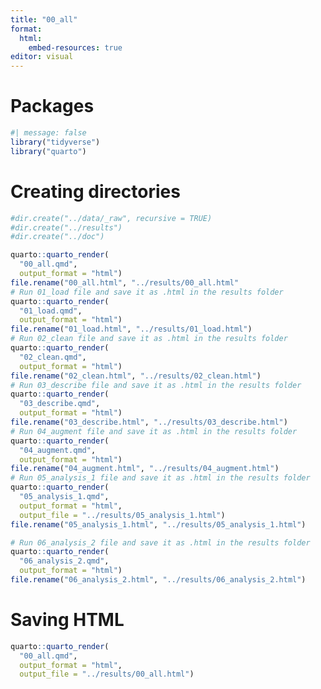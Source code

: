 ```yaml
---
title: "00_all"
format:
  html:
    embed-resources: true
editor: visual
---
```


# Packages

```r
#| message: false
library("tidyverse")
library("quarto")
```

# Creating directories

```r
#dir.create("../data/_raw", recursive = TRUE)
#dir.create("../results")
#dir.create("../doc")
```

```r
quarto::quarto_render(
  "00_all.qmd", 
  output_format = "html")
file.rename("00_all.html", "../results/00_all.html"
# Run 01_load file and save it as .html in the results folder
quarto::quarto_render(
  "01_load.qmd", 
  output_format = "html")
file.rename("01_load.html", "../results/01_load.html")
# Run 02_clean file and save it as .html in the results folder
quarto::quarto_render(
  "02_clean.qmd", 
  output_format = "html")
file.rename("02_clean.html", "../results/02_clean.html")
# Run 03_describe file and save it as .html in the results folder
quarto::quarto_render(
  "03_describe.qmd", 
  output_format = "html")
file.rename("03_describe.html", "../results/03_describe.html")
# Run 04_augment file and save it as .html in the results folder
quarto::quarto_render(
  "04_augment.qmd", 
  output_format = "html")
file.rename("04_augment.html", "../results/04_augment.html")
# Run 05_analysis_1 file and save it as .html in the results folder
quarto::quarto_render(
  "05_analysis_1.qmd", 
  output_format = "html", 
  output_file = "../results/05_analysis_1.html")
file.rename("05_analysis_1.html", "../results/05_analysis_1.html")

# Run 06_analysis_2 file and save it as .html in the results folder
quarto::quarto_render(
  "06_analysis_2.qmd", 
  output_format = "html")
file.rename("06_analysis_2.html", "../results/06_analysis_2.html")
```

# Saving HTML

```r
quarto::quarto_render(
  "00_all.qmd", 
  output_format = "html", 
  output_file = "../results/00_all.html")


```
